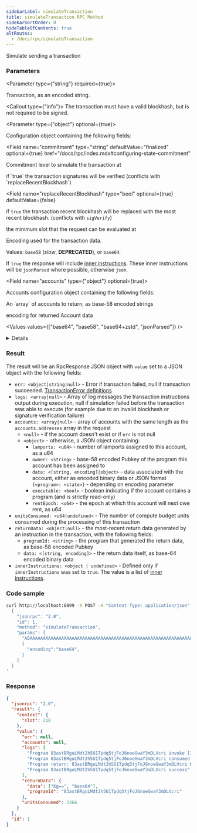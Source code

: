 ```yaml
---
sidebarLabel: simulateTransaction
title: simulateTransaction RPC Method
sidebarSortOrder: 0
hideTableOfContents: true
altRoutes:
  - /docs/rpc/simulateTransaction
---
```


Simulate sending a transaction

<DocSideBySide>

<DocLeftSide>

### Parameters

<Parameter type={"string"} required={true}>

Transaction, as an encoded string.

<Callout type={"info"}>
  The transaction must have a valid blockhash, but is not required to be signed.
</Callout>

</Parameter>

<Parameter type={"object"} optional={true}>

Configuration object containing the following fields:

<Field
  name="commitment"
  type="string"
  defaultValue="finalized"
  optional={true}
  href="/docs/rpc/index.mdx#configuring-state-commitment"
>
  Commitment level to simulate the transaction at
</Field>

<Field name="sigVerify" type="bool" optional={true} defaultValue={false}>
  if `true` the transaction signatures will be verified (conflicts with
  `replaceRecentBlockhash`)
</Field>

<Field
  name="replaceRecentBlockhash"
  type="bool"
  optional={true}
  defaultValue={false}
>
  if `true` the transaction recent blockhash will be replaced with the most
  recent blockhash. (conflicts with `sigVerify`)
</Field>

<Field name="minContextSlot" type="number" optional={true}>
  the minimum slot that the request can be evaluated at
</Field>

<Field name="encoding" type="string" defaultValue="base58" optional={true}>

Encoding used for the transaction data.

Values: `base58` (_slow_, **DEPRECATED**), or `base64`.

</Field>

<Field name="innerInstructions" type="bool" optional={true} defaultValue={false}>

If `true` the response will include
[inner instructions](/docs/rpc/json-structures#inner-instructions). These inner
instructions will be `jsonParsed` where possible, otherwise `json`.

</Field>

<Field name="accounts" type={"object"} optional={true}>

Accounts configuration object containing the following fields:

<Field name="addresses" type="array">
  An `array` of accounts to return, as base-58 encoded strings
</Field>

<Field name="encoding" type="string" defaultValue="base64">

encoding for returned Account data

<Values values={["base64", "base58", "base64+zstd", "jsonParsed"]} />

<details>

-   `jsonParsed` encoding attempts to use program-specific state parsers to return
    more human-readable and explicit account state data.
-   If `jsonParsed` is requested but a
    [parser cannot be found](https://github.com/solana-labs/solana/blob/cfd0a00ae2ba85a6d76757df8b4fa38ed242d185/account-decoder/src/parse_account_data.rs#L98-L100),
    the field falls back to `base64` encoding, detectable when the returned
    `accounts.data` field is type `string`.

</details>

</Field>

</Field>

</Parameter>

### Result

The result will be an RpcResponse JSON object with `value` set to a JSON object
with the following fields:

-   `err: <object|string|null>` - Error if transaction failed, null if transaction
    succeeded.
    [TransactionError definitions](https://github.com/solana-labs/solana/blob/c0c60386544ec9a9ec7119229f37386d9f070523/sdk/src/transaction/error.rs#L13)
-   `logs: <array|null>` - Array of log messages the transaction instructions
    output during execution, null if simulation failed before the transaction was
    able to execute (for example due to an invalid blockhash or signature
    verification failure)
-   `accounts: <array|null>` - array of accounts with the same length as the
    `accounts.addresses` array in the request
    -   `<null>` - if the account doesn't exist or if `err` is not null
    -   `<object>` - otherwise, a JSON object containing:
        -   `lamports: <u64>` - number of lamports assigned to this account, as a u64
        -   `owner: <string>` - base-58 encoded Pubkey of the program this account has
            been assigned to
        -   `data: <[string, encoding]|object>` - data associated with the account,
            either as encoded binary data or JSON format `{<program>: <state>}` -
            depending on encoding parameter
        -   `executable: <bool>` - boolean indicating if the account contains a
            program (and is strictly read-only)
        -   `rentEpoch: <u64>` - the epoch at which this account will next owe rent,
            as u64
-   `unitsConsumed: <u64|undefined>` - The number of compute budget units consumed
    during the processing of this transaction
-   `returnData: <object|null>` - the most-recent return data generated by an
    instruction in the transaction, with the following fields:
    -   `programId: <string>` - the program that generated the return data, as
        base-58 encoded Pubkey
    -   `data: <[string, encoding]>` - the return data itself, as base-64 encoded
        binary data
-   `innerInstructions: <object | undefined>` - Defined only if
    `innerInstructions` was set to `true`. The value is a list of
    [inner instructions](/docs/rpc/json-structures#inner-instructions).

</DocLeftSide>

<DocRightSide>

### Code sample

```bash
curl http://localhost:8899 -X POST -H "Content-Type: application/json" -d '
  {
    "jsonrpc": "2.0",
    "id": 1,
    "method": "simulateTransaction",
    "params": [
      "AQAAAAAAAAAAAAAAAAAAAAAAAAAAAAAAAAAAAAAAAAAAAAAAAAAAAAAAAAAAAAAAAAAAAAAAAAAAAAAAAAAAAAABAAEDArczbMia1tLmq7zz4DinMNN0pJ1JtLdqIJPUw3YrGCzYAMHBsgN27lcgB6H2WQvFgyZuJYHa46puOQo9yQ8CVQbd9uHXZaGT2cvhRs7reawctIXtX1s3kTqM9YV+/wCp20C7Wj2aiuk5TReAXo+VTVg8QTHjs0UjNMMKCvpzZ+ABAgEBARU=",
      {
        "encoding":"base64",
      }
    ]
  }
'
```

### Response

```json
{
  "jsonrpc": "2.0",
  "result": {
    "context": {
      "slot": 218
    },
    "value": {
      "err": null,
      "accounts": null,
      "logs": [
        "Program 83astBRguLMdt2h5U1Tpdq5tjFoJ6noeGwaY3mDLVcri invoke [1]",
        "Program 83astBRguLMdt2h5U1Tpdq5tjFoJ6noeGwaY3mDLVcri consumed 2366 of 1400000 compute units",
        "Program return: 83astBRguLMdt2h5U1Tpdq5tjFoJ6noeGwaY3mDLVcri KgAAAAAAAAA=",
        "Program 83astBRguLMdt2h5U1Tpdq5tjFoJ6noeGwaY3mDLVcri success"
      ],
      "returnData": {
        "data": ["Kg==", "base64"],
        "programId": "83astBRguLMdt2h5U1Tpdq5tjFoJ6noeGwaY3mDLVcri"
      },
      "unitsConsumed": 2366
    }
  },
  "id": 1
}
```

</DocRightSide>
</DocSideBySide>
